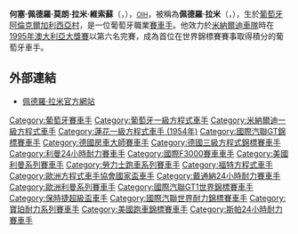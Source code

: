 {{noteTA
|1=zh-hans:勒芒24小时耐力赛;zh-hk:勒芒24小時耐力賽;zh-tw:利曼24小時耐力賽;
}}
{{Infobox F1 driver
| name = 佩德羅·拉米<br>Pedro Lamy
| image = Pedro Lamy Le Mans drivers parade 2011 crop.jpg
| caption = 拉米於2011年[[利曼24小時耐力賽|利曼24小時耐力賽]]車手巡禮
| birth_name = 何塞·佩德羅·莫朗·拉米·維索蘇<br>（José Pedro Mourão Lamy Viçoso）
| birth_date = {{birth date and age|1972|3|20|df=y}}
| birth_place = [[葡萄牙|葡萄牙]][[阿倫克爾|阿倫克爾]][[加利西亞村|加利西亞村]]
| nationality = {{flagicon|Portugal}} [[葡萄牙|葡萄牙]]
| Years = {{F1|1993}}－{{F1|1996}}
| Team(s) = [[蓮花車隊_(1954年)|蓮花]]、[[米納爾迪車隊|米納爾迪]]
| Races = 32
| Championships = 0
| Wins = 0
| Podiums = 0
| Poles = 0
| Fastest laps = 0
| Points = 1
| First race = [[1993年義大利大獎賽|1993年義大利大獎賽]]
| First win =
| Last win =
| Last race = [[1996年日本大獎賽|1996年日本大獎賽]]
| module1 =
  {{Infobox Le Mans driver|subbox=yes
  | Years = 1997－1999、2001－2002、2005－
  | Team(s) = Schübel Engineering、[[道奇毒蛇|毒蛇]][[Team_Oreca|Team Oreca]]、[[梅賽德斯-AMG|梅賽德斯-AMG]]、[[奧斯頓·馬丁車隊|奧斯頓·馬丁車隊]]、[[道達爾|道達爾]][[寶獅體育|寶獅車隊]]、[[拉博竞技车队|拉博竞技车队]]
  | Best Finish = 第2<small>（2007、2011）</small>
  | Class Wins = 1<small>（2012）</small>
  }}
}}
{{Portuguese name|拉米（Lamy）|維索蘇（Viçoso）}}

'''何塞·佩德羅·莫朗·拉米·維索蘇'''（{{lang-pt|'''José Pedro Mourão Lamy Viçoso'''}}，{{bd|1972年|3月20日}}），<small>[[亨利王子勳章|OIH]]</small>，被稱為'''佩德羅·拉米'''（{{lang-pt|'''Pedro Lamy'''}}，{{IPA-pt|ˈpeðɾu laˈmi}}），生於[[葡萄牙|葡萄牙]][[阿倫克爾|阿倫克爾]][[加利西亞村|加利西亞村]]，是一位葡萄牙職業[[賽車手|賽車手]]。他效力於[[米納爾迪車隊|米納爾迪車隊]]時在[[1995年澳大利亞大獎賽|1995年澳大利亞大獎賽]]以第六名完賽，成為首位在世界錦標賽賽事取得積分的葡萄牙車手。

==外部連結==
* [https://web.archive.org/web/20080418083417/http://www.pedrolamy.com/ 佩德羅·拉米官方網站]

{{s-start}}
{{s-sports}}
{{succession box| before = [[大衛·庫塔_(賽車手)|大衛·庫塔]] | title = [[三級方程式大師賽|三級方程式大師賽]]<br/>獲勝者| after = [[喬斯·維斯塔潘|喬斯·維斯塔潘]] | years = 1992年}}
{{succession box|title=[[德國三級方程式錦標賽|德國三級方程式錦標賽]]<br/>冠軍|before=[[湯姆·克里斯滕森|湯姆·克里斯滕森]]|after=[[喬斯·維斯塔潘|喬斯·維斯塔潘]]|years=1992年}}
{{succession box|title=[[V8Star系列賽|V8Star系列賽]]冠軍|before=[[約翰尼·塞科托|約翰尼·塞科托]]|after=None|years=2003年}}
{{succession box|title= [[利曼系列賽|利曼系列賽]]冠軍|before= [[讓-克里斯托福·布利恩|讓-克里斯托福·布利恩]]<br/>[[埃馬紐埃爾·科拉爾|埃馬紐埃爾·科拉爾]] |after= [[亞歷山大·普雷馬特|亞歷山大·普雷馬特]]<br/>[[麥克·洛肯菲勒|麥克·洛肯菲勒]] |years= 2007年<br/><small>與</small>[[史蒂芬·薩拉贊|史蒂芬·薩拉贊]]}}
{{s-end}}

{{DEFAULTSORT:Lamy, Pedro}}

[[Category:葡萄牙賽車手|Category:葡萄牙賽車手]]
[[Category:葡萄牙一級方程式車手|Category:葡萄牙一級方程式車手]]
[[Category:米納爾迪一級方程式車手|Category:米納爾迪一級方程式車手]]
[[Category:蓮花一級方程式車手_(1954年)|Category:蓮花一級方程式車手 (1954年)]]
[[Category:國際汽聯GT錦標賽車手|Category:國際汽聯GT錦標賽車手]]
[[Category:德國房車大師賽車手|Category:德國房車大師賽車手]]
[[Category:德國三級方程式錦標賽車手|Category:德國三級方程式錦標賽車手]]
[[Category:利曼24小時耐力賽車手|Category:利曼24小時耐力賽車手]]
[[Category:國際F3000賽車車手|Category:國際F3000賽車車手]]
[[Category:美國利曼系列賽車手|Category:美國利曼系列賽車手]]
[[Category:勞力士跑車系列賽車手|Category:勞力士跑車系列賽車手]]
[[Category:福特方程式車手|Category:福特方程式車手]]
[[Category:歐洲方程式車手協會國家盃車手|Category:歐洲方程式車手協會國家盃車手]]
[[Category:戴通納24小時耐力賽車手|Category:戴通納24小時耐力賽車手]]
[[Category:歐洲利曼系列賽車手|Category:歐洲利曼系列賽車手]]
[[Category:國際汽聯GT1世界錦標賽車手|Category:國際汽聯GT1世界錦標賽車手]]
[[Category:保時捷超級盃車手|Category:保時捷超級盃車手]]
[[Category:國際汽聯世界耐力錦標賽車手|Category:國際汽聯世界耐力錦標賽車手]]
[[Category:寶珀耐力系列賽車手|Category:寶珀耐力系列賽車手]]
[[Category:美國跑車錦標賽車手|Category:美國跑車錦標賽車手]]
[[Category:斯帕24小時耐力賽車手|Category:斯帕24小時耐力賽車手]]